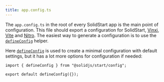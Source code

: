 ```yaml
---
title: app.config.ts
---
```


The `app.config.ts` in the root of every SolidStart app is the main point of configuration. This file should export a configuration for SolidStart, [Vinxi](https://vinxi.vercel.app/), [Vite](https://vitejs.dev) and [Nitro](https://nitro.unjs.io). The easiest way to generate a configuration is to use the [`defineConfig`](/solid-start/reference/config/define-config) helper.

Here [`defineConfig`](/solid-start/reference/config/define-config) is used to create a minimal configuration with default settings, but it has a lot more options for configuration if needed:


```tsx
import { defineConfig } from "@solidjs/start/config";

export default defineConfig({});
```
